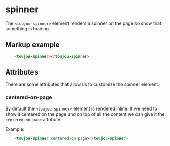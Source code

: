 # spinner

The `<toujou-spinner>` element renders a spinner on the page so show that something is loading.

## Markup example
```html
    <toujou-spinner></toujou-spinner>
```

## Attributes
There are some attributes that allow us to customize the spinner element.


### centered-on-page
By default the `<toujou-spinner>` element is rendered inline. If we need to show it centered on the page and on top of all the content we can give it the `centered-on-page` attribute.

Example:
```html
    <toujou-spinner centered-on-page></toujou-spinner>
```